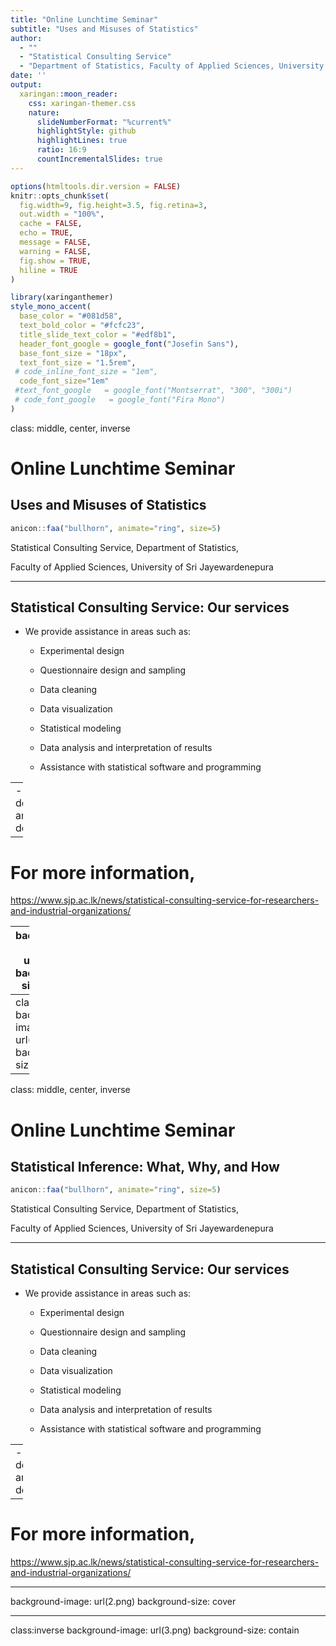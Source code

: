 ```yaml
---
title: "Online Lunchtime Seminar"
subtitle: "Uses and Misuses of Statistics" 
author: 
  - ""
  - "Statistical Consulting Service"
  - "Department of Statistics, Faculty of Applied Sciences, University of Sri Jayewardenepura"
date: ''
output:
  xaringan::moon_reader:
    css: xaringan-themer.css
    nature:
      slideNumberFormat: "%current%"
      highlightStyle: github
      highlightLines: true
      ratio: 16:9
      countIncrementalSlides: true
---
```


```r
options(htmltools.dir.version = FALSE)
knitr::opts_chunk$set(
  fig.width=9, fig.height=3.5, fig.retina=3,
  out.width = "100%",
  cache = FALSE,
  echo = TRUE,
  message = FALSE, 
  warning = FALSE,
  fig.show = TRUE,
  hiline = TRUE
)
```

```r
library(xaringanthemer)
style_mono_accent(
  base_color = "#081d58",
  text_bold_color = "#fcfc23",
  title_slide_text_color = "#edf8b1",
  header_font_google = google_font("Josefin Sans"),
  base_font_size = "18px",
  text_font_size = "1.5rem",
 # code_inline_font_size = "1em",
  code_font_size="1em"
 #text_font_google   = google_font("Montserrat", "300", "300i")
 # code_font_google   = google_font("Fira Mono")
)
```


class: middle, center, inverse

# Online Lunchtime Seminar

## **Uses and Misuses of Statistics**

```r
anicon::faa("bullhorn", animate="ring", size=5)
``` 

Statistical Consulting Service, Department of Statistics,

Faculty of Applied Sciences, University of Sri Jayewardenepura



---

## Statistical Consulting Service: Our services

- We provide assistance in areas such as:

    - Experimental design
    
    - Questionnaire design and sampling
    
    - Data cleaning

    - Data visualization
    
    - Statistical modeling

    - Data analysis and interpretation of results

    - Assistance with statistical software and programming

--
- Dashboard development and deployment


---


# For more information,


[https://www.sjp.ac.lk/news/statistical-consulting-service-for-researchers-and-industrial-organizations/](https://www.sjp.ac.lk/news/statistical-consulting-service-for-researchers-and-industrial-organizations/)

---
background-image: url(2.png)
background-size: cover

---
class:inverse
background-image: url(d.png)
background-size: contain

---
class: middle, center, inverse

# Online Lunchtime Seminar

## **Statistical Inference: What, Why, and How**

```r
anicon::faa("bullhorn", animate="ring", size=5)
``` 

Statistical Consulting Service, Department of Statistics,

Faculty of Applied Sciences, University of Sri Jayewardenepura

---


## Statistical Consulting Service: Our services

- We provide assistance in areas such as:

    - Experimental design
    
    - Questionnaire design and sampling
    
    - Data cleaning

    - Data visualization
    
    - Statistical modeling

    - Data analysis and interpretation of results

    - Assistance with statistical software and programming

--
- Dashboard development and deployment


---


# For more information,


[https://www.sjp.ac.lk/news/statistical-consulting-service-for-researchers-and-industrial-organizations/](https://www.sjp.ac.lk/news/statistical-consulting-service-for-researchers-and-industrial-organizations/)

---

background-image: url(2.png)
background-size: cover

---

class:inverse
background-image: url(3.png)
background-size: contain
